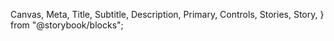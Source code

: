   Canvas,
  Meta,
  Title,
  Subtitle,
  Description,
  Primary,
  Controls,
  Stories,
  Story,
} from "@storybook/blocks";


<Meta of={TextStories} />
<Title />

`import {Text} from '@nds_core/nds'`

### PROPS & METHODS

<Controls />

### Minimal usage

<Canvas of ={TextStories.MinimalUsage}/>

### Usage criteria

- Should only be used to modify text in `Paragraph`.
- Never used standalone outside of a `Paragraph`.

### Alternate text styles
By default, the `Text` component will inherit font properties from `Paragraph`. Use its props to override this behaviour.

<Canvas of ={TextStories.WithAlternatText}/>
